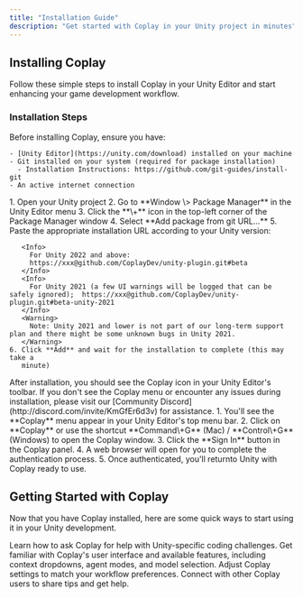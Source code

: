 ```yaml
---
title: "Installation Guide"
description: "Get started with Coplay in your Unity project in minutes"
---
```


## Installing Coplay

Follow these simple steps to install Coplay in your Unity Editor and start enhancing your game development workflow.

### Installation Steps

<AccordionGroup>
  <Accordion title="Prerequisites">
    Before installing Coplay, ensure you have:

    - [Unity Editor](https://unity.com/download) installed on your machine
    - Git installed on your system (required for package installation)
      - Installation Instructions: https://github.com/git-guides/install-git
    - An active internet connection

  </Accordion>
  <Accordion title="Install via Package Manager" icon="box-open">
    1. Open your Unity project
    2. Go to **Window \> Package Manager** in the Unity Editor menu
    3. Click the **\+** icon in the top-left corner of the Package Manager window
    4. Select **Add package from git URL...**
    5. Paste the appropriate installation URL according to your Unity version:

       <Info>
         For Unity 2022 and above:
         https://xxx@github.com/CoplayDev/unity-plugin.git#beta
       </Info>
       <Info>
         For Unity 2021 (a few UI warnings will be logged that can be safely ignored);  https://xxx@github.com/CoplayDev/unity-plugin.git#beta-unity-2021
       </Info>
       <Warning>
         Note: Unity 2021 and lower is not part of our long-term support plan and there might be some unknown bugs in Unity 2021.
       </Warning>
    6. Click **Add** and wait for the installation to complete (this may take a
       minute)

  </Accordion>
    <Accordion title="Verify Installation">
    After installation, you should see the Coplay icon in your Unity Editor's toolbar. If you don't see the Coplay menu or encounter any issues during installation, please visit our [Community Discord](http://discord.com/invite/KmGfEr6d3v) for assistance.
  </Accordion>
  <Accordion title="First-time Setup">
    1. You'll see the **Coplay** menu appear in your Unity Editor's top menu bar.
    2. Click on **Coplay** or use the shortcut **Command\+G** (Mac) / **Control\+G** (Windows) to open the Coplay window.
    3. Click the **Sign In** button in the Coplay panel.
    4. A web browser will open for you to complete the authentication process.
    5. Once authenticated, you'll returnto Unity with Coplay ready to use.
  </Accordion>
</AccordionGroup>

## Getting Started with Coplay

Now that you have Coplay installed, here are some quick ways to start using it in your Unity development.

<CardGroup cols={2}>
  <Card
    title="Basic Unity Interactions"
    icon="comment-code"
    href="/essentials/code"
  >
    Learn how to ask Coplay for help with Unity-specific coding challenges.
  </Card>
  <Card
    title="Understanding the UI"
    icon="window"
    href="/essentials/navigation"
  >
    Get familiar with Coplay's user interface and available features, including
    context dropdowns, agent modes, and model selection.
  </Card>
  <Card title="Customizing Coplay" icon="sliders" href="/essentials/settings">
    Adjust Coplay settings to match your workflow preferences.
  </Card>
  <Card
    title="Join Our Community"
    icon="discord"
    href="http://discord.com/invite/KmGfEr6d3v"
  >
    Connect with other Coplay users to share tips and get help.
  </Card>
</CardGroup>
